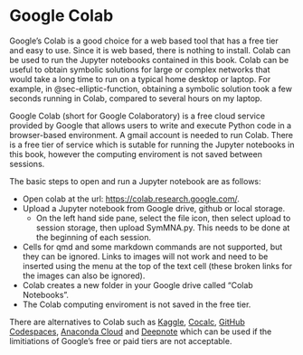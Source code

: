 # Google Colab {#sec-google_colab}

Google's Colab is a good choice for a web based tool that has a free tier and easy to use. Since it is web based, there is nothing to install. Colab can be used to run the Jupyter notebooks contained in this book. Colab can be useful to obtain symbolic solutions for large or complex networks that would take a long time to run on a typical home desktop or laptop. For example, in @sec-elliptic-function, obtaining a symbolic solution took a few seconds running in Colab, compared to several hours on my laptop. 

Google Colab (short for Google Colaboratory) is a free cloud service provided by Google that allows users to write and execute Python code in a browser-based environment. A gmail account is needed to run Colab. There is a free tier of service which is sutable for running the Jupyter notebooks in this book, however the computing enviroment is not saved between sessions.
<!--
Key features of Google Colab include:

- Colab is run in the browser and no setup or intsallation of Python or JupyterLab is required.
- Colab provides free access to GPUs and TPUs (some limitations apply), which can significantly speed up symbolic computations, especially when obtaining symbolic solutions of equations generated from large networks.
- Colab uses a Jupyter Notebook interface.
- Colab notebooks can be saved to a Google Drive.
-->

The basic steps to open and run a Jupyter notebook are as follows:

- Open colab at the url: [https://colab.research.google.com/](https://colab.research.google.com/).
- Upload a Jupyter notebook from Google drive, github or local storage.
  - On the left hand side pane, select the file icon, then select upload to session storage, then upload SymMNA.py. This needs to be done at the beginning of each session.
- Cells for qmd and some markdown commands are not supported, but they can be ignored. Links to images will not work and need to be inserted using the menu at the top of the text cell (these broken links for the images can also be ignored).
- Colab creates a new folder in your Google drive called "Colab Notebooks".
- The Colab computing enviroment is not saved in the free tier.

There are alternatives to Colab such as [Kaggle](https://www.kaggle.com/), [Cocalc](https://cocalc.com/), [GitHub Codespaces](https://github.com/features/codespaces), [Anaconda Cloud](https://www.anaconda.com/products/notebooks) and [Deepnote](https://deepnote.com/) which can be used if the limitiations of Google's free or paid tiers are not acceptable.

